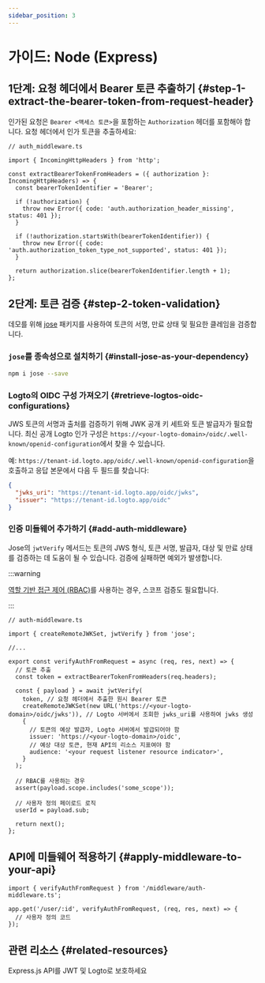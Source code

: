 ```yaml
---
sidebar_position: 3
---
```


# 가이드: Node (Express)

## 1단계: 요청 헤더에서 Bearer 토큰 추출하기 \{#step-1-extract-the-bearer-token-from-request-header}

인가된 요청은 `Bearer <액세스 토큰>`을 포함하는 `Authorization` 헤더를 포함해야 합니다. 요청 헤더에서 인가 토큰을 추출하세요:

```tsx
// auth_middleware.ts

import { IncomingHttpHeaders } from 'http';

const extractBearerTokenFromHeaders = ({ authorization }: IncomingHttpHeaders) => {
  const bearerTokenIdentifier = 'Bearer';

  if (!authorization) {
    throw new Error({ code: 'auth.authorization_header_missing', status: 401 });
  }

  if (!authorization.startsWith(bearerTokenIdentifier)) {
    throw new Error({ code: 'auth.authorization_token_type_not_supported', status: 401 });
  }

  return authorization.slice(bearerTokenIdentifier.length + 1);
};
```

## 2단계: 토큰 검증 \{#step-2-token-validation}

데모를 위해 [jose](https://github.com/panva/jose) 패키지를 사용하여 토큰의 서명, 만료 상태 및 필요한 클레임을 검증합니다.

### `jose`를 종속성으로 설치하기 \{#install-jose-as-your-dependency}

```bash
npm i jose --save
```

### Logto의 OIDC 구성 가져오기 \{#retrieve-logtos-oidc-configurations}

JWS 토큰의 서명과 출처를 검증하기 위해 JWK 공개 키 세트와 토큰 발급자가 필요합니다. 최신 공개 Logto 인가 구성은 `https://<your-logto-domain>/oidc/.well-known/openid-configuration`에서 찾을 수 있습니다.

예: `https://tenant-id.logto.app/oidc/.well-known/openid-configuration`을 호출하고 응답 본문에서 다음 두 필드를 찾습니다:

```json
{
  "jwks_uri": "https://tenant-id.logto.app/oidc/jwks",
  "issuer": "https://tenant-id.logto.app/oidc"
}
```

### 인증 미들웨어 추가하기 \{#add-auth-middleware}

Jose의 `jwtVerify` 메서드는 토큰의 JWS 형식, 토큰 서명, 발급자, 대상 및 만료 상태를 검증하는 데 도움이 될 수 있습니다. 검증에 실패하면 예외가 발생합니다.

:::warning

[역할 기반 접근 제어 (RBAC)](/authorization/role-based-access-control/protect-api-resources-with-rbac)를 사용하는 경우, 스코프 검증도 필요합니다.

:::

```tsx
// auth-middleware.ts

import { createRemoteJWKSet, jwtVerify } from 'jose';

//...

export const verifyAuthFromRequest = async (req, res, next) => {
  // 토큰 추출
  const token = extractBearerTokenFromHeaders(req.headers);

  const { payload } = await jwtVerify(
    token, // 요청 헤더에서 추출한 원시 Bearer 토큰
    createRemoteJWKSet(new URL('https://<your-logto-domain>/oidc/jwks')), // Logto 서버에서 조회한 jwks_uri를 사용하여 jwks 생성
    {
      // 토큰의 예상 발급자, Logto 서버에서 발급되어야 함
      issuer: 'https://<your-logto-domain>/oidc',
      // 예상 대상 토큰, 현재 API의 리소스 지표여야 함
      audience: '<your request listener resource indicator>',
    }
  );

  // RBAC를 사용하는 경우
  assert(payload.scope.includes('some_scope'));

  // 사용자 정의 페이로드 로직
  userId = payload.sub;

  return next();
};
```

## API에 미들웨어 적용하기 \{#apply-middleware-to-your-api}

```tsx
import { verifyAuthFromRequest } from '/middleware/auth-middleware.ts';

app.get('/user/:id', verifyAuthFromRequest, (req, res, next) => {
  // 사용자 정의 코드
});
```

## 관련 리소스 \{#related-resources}

<Url href="https://blog.logto.io/protect-your-express-js-api">
  Express.js API를 JWT 및 Logto로 보호하세요
</Url>
